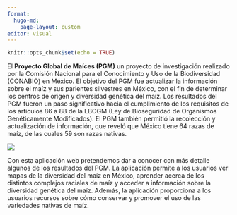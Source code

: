 ```yaml
---
format: 
  hugo-md:
    page-layout: custom
editor: visual
---
```


```r

knitr::opts_chunk$set(echo = TRUE)
```

::: {layout-ncol="2"}
El **Proyecto Global de Maíces (PGM)** un proyecto de investigación realizado por la Comisión Nacional para el Conocimiento y Uso de la Biodiversidad (CONABIO) en México. El objetivo del PGM fue actualizar la información sobre el maíz y sus parientes silvestres en México, con el fin de determinar los centros de origen y diversidad genética del maíz. Los resultados del PGM fueron un paso significativo hacia el cumplimiento de los requisitos de los artículos 86 a 88 de la LBOGM (Ley de Bioseguridad de Organismos Genéticamente Modificados). El PGM también permitió la recolección y actualización de información, que reveló que México tiene 64 razas de maíz, de las cuales 59 son razas nativas.

[![](pgm_pixel.png){fig-alt="Pixel art maíces nativos de México"}](https://www.biodiversidad.gob.mx/diversidad/proyectoMaices)
:::

Con esta aplicación web pretendemos dar a conocer con más detalle algunos de los resultados del PGM. La aplicación permite a los usuarios ver mapas de la diversidad del maíz en México, aprender acerca de los distintos complejos raciales de maíz y acceder a información sobre la diversidad genética del maíz. Además, la aplicación proporciona a los usuarios recursos sobre cómo conservar y promover el uso de las variedades nativas de maíz.
